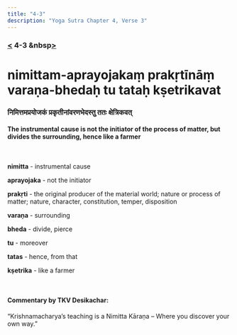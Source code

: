 ```yaml
---
title: "4-3"
description: "Yoga Sutra Chapter 4, Verse 3"
---
```


### [<](/Chapter-4/4-2) 4-3 &nbsp[>](/Chapter-4/4-4/)

# nimittam-aprayojakaṃ prakṛtīnāṃ varaṇa-bhedaḥ tu tataḥ kṣetrikavat

### निमित्तमप्रयोजकं प्रकृतीनांवरणभेदस्तु ततः क्षेत्रिकवत्

#### The instrumental cause is not the initiator of the process of matter, but divides the surrounding, hence like a farmer

<br />

**nimitta** - instrumental cause

**aprayojaka** - not the initiator

**prakṛti** - the original producer of the material world; nature or process of matter; nature, character, constitution, temper, disposition

**varaṇa** - surrounding

**bheda** - divide, pierce

**tu** - moreover

**tatas** - hence, from that

**kṣetrika** - like a farmer

<br />

#### Commentary by TKV Desikachar:

“Krishnamacharya’s teaching is a Nimitta Kāraṇa
– Where you discover your own way.”
